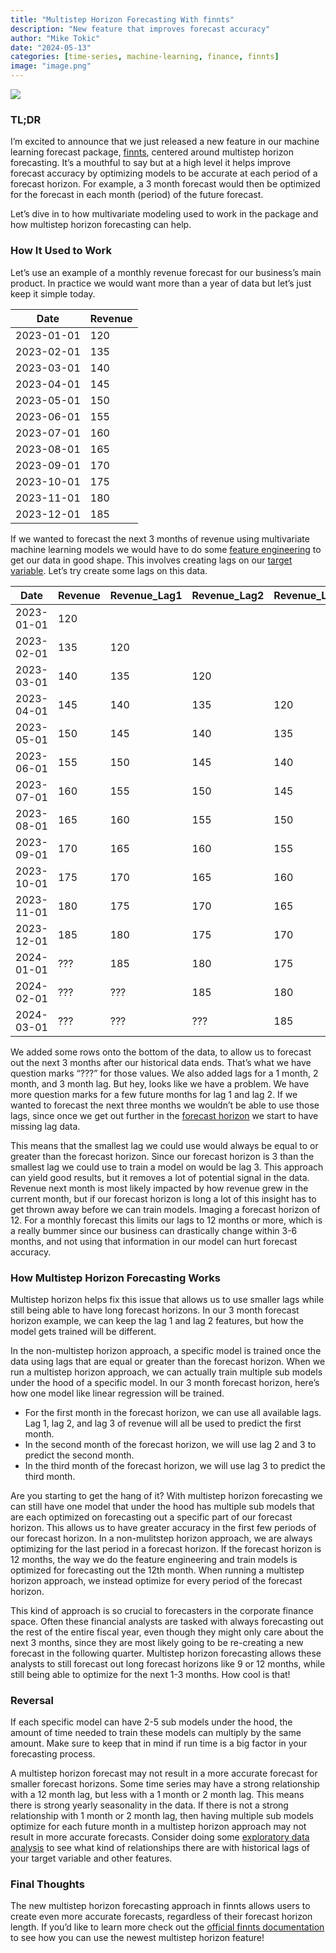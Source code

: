 ```yaml
---
title: "Multistep Horizon Forecasting With finnts"
description: "New feature that improves forecast accuracy"
author: "Mike Tokic"
date: "2024-05-13"
categories: [time-series, machine-learning, finance, finnts]
image: "image.png"
---
```


![](./image.png)

### TL;DR

I'm excited to announce that we just released a new feature in our machine learning forecast package, [finnts](https://microsoft.github.io/finnts), centered around multistep horizon forecasting. It's a mouthful to say but at a high level it helps improve forecast accuracy by optimizing models to be accurate at each period of a forecast horizon. For example, a 3 month forecast would then be optimized for the forecast in each month (period) of the future forecast. 

Let's dive in to how multivariate modeling used to work in the package and how multistep horizon forecasting can help. 

### How It Used to Work

Let's use an example of a monthly revenue forecast for our business's main product. In practice we would want more than a year of data but let's just keep it simple today. 

| Date       | Revenue |
|------------|---------|
| 2023-01-01 | 120     |
| 2023-02-01 | 135     |
| 2023-03-01 | 140     |
| 2023-04-01 | 145     |
| 2023-05-01 | 150     |
| 2023-06-01 | 155     |
| 2023-07-01 | 160     |
| 2023-08-01 | 165     |
| 2023-09-01 | 170     |
| 2023-10-01 | 175     |
| 2023-11-01 | 180     |
| 2023-12-01 | 185     |

If we wanted to forecast the next 3 months of revenue using multivariate machine learning models we would have to do some [feature engineering](https://mftokic.github.io/posts/2024-05-01-time-series-features/) to get our data in good shape. This involves creating lags on our <span style="text-decoration: underline; cursor: help;" title="What we want to forecast, in this case Revenue.">target variable</span>. Let's try create some lags on this data. 

| Date       | Revenue | Revenue_Lag1 | Revenue_Lag2 | Revenue_Lag3 |
|------------|---------|--------------|--------------|--------------|
| 2023-01-01 | 120     |              |              |              |
| 2023-02-01 | 135     | 120          |              |              |
| 2023-03-01 | 140     | 135          | 120          |              |
| 2023-04-01 | 145     | 140          | 135          | 120          |
| 2023-05-01 | 150     | 145          | 140          | 135          |
| 2023-06-01 | 155     | 150          | 145          | 140          |
| 2023-07-01 | 160     | 155          | 150          | 145          |
| 2023-08-01 | 165     | 160          | 155          | 150          |
| 2023-09-01 | 170     | 165          | 160          | 155          |
| 2023-10-01 | 175     | 170          | 165          | 160          |
| 2023-11-01 | 180     | 175          | 170          | 165          |
| 2023-12-01 | 185     | 180          | 175          | 170          |
| 2024-01-01 | ???     | 185          | 180          | 175          |
| 2024-02-01 | ???     | ???          | 185          | 180          |
| 2024-03-01 | ???     | ???          | ???          | 185          |

We added some rows onto the bottom of the data, to allow us to forecast out the next 3 months after our historical data ends. That's what we have question marks "???" for those values. We also added lags for a 1 month, 2 month, and 3 month lag. But hey, looks like we have a problem. We have more question marks for a few future months for lag 1 and lag 2. If we wanted to forecast the next three months we wouldn't be able to use those lags, since once we get out further in the <span style="text-decoration: underline; cursor: help;" title="How far out we want to forecast, in this case we have a forecast horizon of 3">forecast horizon</span> we start to have missing lag data. 

This means that the smallest lag we could use would always be equal to or greater than the forecast horizon. Since our forecast horizon is 3 than the smallest lag we could use to train a model on would be lag 3. This approach can yield good results, but it removes a lot of potential signal in the data. Revenue next month is most likely impacted by how revenue grew in the current month, but if our forecast horizon is long a lot of this insight has to get thrown away before we can train models. Imaging a forecast horizon of 12. For a monthly forecast this limits our lags to 12 months or more, which is a really bummer since our business can drastically change within 3-6 months, and not using that information in our model can hurt forecast accuracy. 

### How Multistep Horizon Forecasting Works

Multistep horizon helps fix this issue that allows us to use smaller lags while still being able to have long forecast horizons. In our 3 month forecast horizon example, we can keep the lag 1 and lag 2 features, but how the model gets trained will be different. 

In the non-multistep horizon approach, a specific model is trained once the data using lags that are equal or greater than the forecast horizon. When we run a multistep horizon approach, we can actually train multiple sub models under the hood of a specific model. In our 3 month forecast horizon, here's how one model like linear regression will be trained. 

- For the first month in the forecast horizon, we can use all available lags. Lag 1, lag 2, and lag 3 of revenue will all be used to predict the first month. 
- In the second month of the forecast horizon, we will use lag 2 and 3 to predict the second month. 
- In the third month of the forecast horizon, we will use lag 3 to predict the third month. 

Are you starting to get the hang of it? With multistep horizon forecasting we can still have one model that under the hood has multiple sub models that are each optimized on forecasting out a specific part of our forecast horizon. This allows us to have greater accuracy in the first few periods of our forecast horizon. In a non-mulitstep horizon approach, we are always optimizing for the last period in a forecast horizon. If the forecast horizon is 12 months, the way we do the feature engineering and train models is optimized for forecasting out the 12th month. When running a multistep horizon approach, we instead optimize for every period of the forecast horizon. 

This kind of approach is so crucial to forecasters in the corporate finance space. Often these financial analysts are tasked with always forecasting out the rest of the entire fiscal year, even though they might only care about the next 3 months, since they are most likely going to be re-creating a new forecast in the following quarter. Multistep horizon forecasting allows these analysts to still forecast out long forecast horizons like 9 or 12 months, while still being able to optimize for the next 1-3 months. How cool is that! 

### Reversal

If each specific model can have 2-5 sub models under the hood, the amount of time needed to train these models can multiply by the same amount. Make sure to keep that in mind if run time is a big factor in your forecasting process.  

A multistep horizon forecast may not result in a more accurate forecast for smaller forecast horizons. Some time series may have a strong relationship with a 12 month lag, but less with a 1 month or 2 month lag. This means there is strong yearly seasonality in the data. If there is not a strong relationship with 1 month or 2 month lag, then having multiple sub models optimize for each future month in a multistep horizon approach may not result in more accurate forecasts. Consider doing some <span style="text-decoration: underline; cursor: help;" title="Data analysis that helps us better understand our historical data before we start feature engineering and training models.">exploratory data analysis</span> to see what kind of relationships there are with historical lags of your target variable and other features. 

### Final Thoughts

The new multistep horizon forecasting approach in finnts allows users to create even more accurate forecasts, regardless of their forecast horizon length. If you'd like to learn more check out the [official finnts documentation](https://microsoft.github.io/finnts/articles/models-used-in-finnts.html#multistep-horizon-models) to see how you can use the newest multistep horizon feature!